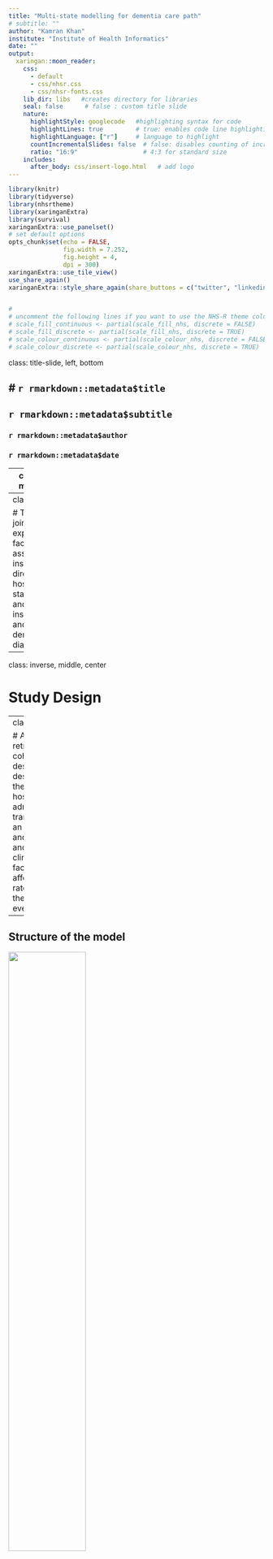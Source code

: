 ```yaml
---
title: "Multi-state modelling for dementia care path"
# subtitle: ""
author: "Kamran Khan"
institute: "Institute of Health Informatics"
date: ""
output:
  xaringan::moon_reader:
    css:
      - default
      - css/nhsr.css
      - css/nhsr-fonts.css
    lib_dir: libs   #creates directory for libraries
    seal: false      # false : custom title slide
    nature:
      highlightStyle: googlecode   #highlighting syntax for code 
      highlightLines: true         # true: enables code line highlighting
      highlightLanguage: ["r"]     # language to highlight
      countIncrementalSlides: false  # false: disables counting of incremental slides
      ratio: "16:9"                  # 4:3 for standard size
    includes:
      after_body: css/insert-logo.html   # add logo
---
```




```r
library(knitr)
library(tidyverse)
library(nhsrtheme)
library(xaringanExtra)
library(survival)
xaringanExtra::use_panelset()
# set default options
opts_chunk$set(echo = FALSE,
               fig.width = 7.252,
               fig.height = 4,
               dpi = 300)
xaringanExtra::use_tile_view()
use_share_again()
xaringanExtra::style_share_again(share_buttons = c("twitter", "linkedin", "pocket"))


# 
# uncomment the following lines if you want to use the NHS-R theme colours by default
# scale_fill_continuous <- partial(scale_fill_nhs, discrete = FALSE)
# scale_fill_discrete <- partial(scale_fill_nhs, discrete = TRUE)
# scale_colour_continuous <- partial(scale_colour_nhs, discrete = FALSE)
# scale_colour_discrete <- partial(scale_colour_nhs, discrete = TRUE)
```

class: title-slide, left, bottom

# `r rmarkdown::metadata$title`
----
## **`r rmarkdown::metadata$subtitle`**
### `r rmarkdown::metadata$author`
### `r rmarkdown::metadata$date`

---
class: inverse, middle, center

# Aim of the study

---
class: middle

# The aim is to jointly model and explore the factors associated with institutionalisation directly from hospital, length of stay in hospital and time to institutionalisation and death from dementia diagnosis.

---


class: inverse, middle, center

# Study Design

---
class: middle

# A retrospective cohort design, describing the rates of hospital admissions, transition to an institution and death and the clinical factors affecting the rates of these events.

---

## Structure of the model

<img src="img/Pics_NEW/statesfig_new.png"  width="55%">


???
This model concern both hospitalisations and institutionalisation and will evaluate the factors associated with transition into an institution with respect to repeated hospitalisation or death.
---

###Covariates used 

* **Sex**

* **Age (<75, 75-85, 85+)**

* **Homecare availability **

* **Dementia subtypes (Alzheimer's dementia, rare dementia, Vascular dementia & Unspecified)**

* **Exposure to anti-diabetic drugs a year before dementia diagnosis**

* **Exposure to anti-cardiovascular drugs one year before dementia diagnosis**

* **Frailty Index scores (Fit, Mild frailty, Moderate frailty, Severe frailty)**

* **Charlson comorbidity Index (CCI): CCI = 0, CCI 1-2, CCI 3-4,and CCI  => 5**

* **Index of multiple deprivation (IMD)**

* **Length of hospital stay : >= 12 days (Y/N)**

* **Admission due to injury (Y/N)**

*  **30 days readmission **

* **30 day readmission, Length of stay, admission due to injury, Charlson score (CCI), and frailty score (eFI), were used as time-varying covariates**.


---

class: inverse, middle, center

# Results

---

<img src="img/Pics_New/HR_ALL.png"  width ="90%" >










---


class: inverse, middle, center

# State occupation probabilities
 ## Aalen-Johansen P(t) curves## 

---

* *With home care availability the chance of being institutionalised or dead are lowered*

.pull-left[<img src="img/Pics_NEW/HC_Insti_aalen.png"  width="95%">]

.pull-right[<img src="img/Pics_NEW/HC_death_aalen.png"  width="90%">]

---


<img src="img/Pics_NEW/HC_CVD_Death_new.png"  width="600" height = "500">

* **The availability of home care to dementia patients with CVD complications give them the rate of those with no CVD complications **


---

<img src="img/Pics_NEW/insti_subtypes_aalen.png"  width="600" height = "500">

* **Patients with Vascular dementia were admitted to an institution early compared to Alzheimer’s and unspecified dementia patients, they had a shorter life expectancy due to their transition to death **


---
<img src="img/Pics_NEW/frailty_insti_aalen.png"  width="55%">

With increasing frailty the probability of being in an institution decreases because of their high rate of mortality with increasing frailty.


---


* Dementia patients who had hospital admissions due to an injury transition to institution very quickly and their probability of death is also higher.

.pull-left[<img src="img/Pics_NEW/injury_insti_aalen.png"  width="90%">]

.pull-right[<img src="img/Pics_NEW/injury_death_aalen.png"  width="90%">]

---


* Dementia patients who had hospital admissions due to an injury transition to isntitution very quickly and their probability of death is also higher.

.pull-left[<img src="img/Pics_NEW/injury_insti_aalen.png"  width="90%">]

.pull-right[<img src="img/Pics_NEW/injury_death_aalen.png"  width="90%">]

---



* Hospital readmission within 30 days from the previous discharge were at higher probability to be institutionalised during the first two years after dementia diagnosis after which the probability of being in institution decreases drastically due to their higher mortality rate.

<img src="img/Pics_NEW/ThirtyDayReadm.png"  width = "85%">


---
class: inverse, middle, center

# Predicted time in state curves
 ##Predicted survival curves## 
---
class:  middle, center
* **For predicted survival curves, we use the same `survfit()` call as Aalen-Johansen**


---
<img src="img/Pics_NEW/Predicted_75_84.png"  width = "55%">

* Aalen-Johansen curves post Cox model (Cumulative hazard curves) : Predicted probability in state curves 


---

<img src="img/Pics_NEW/85andover_HC_aLLsTATES.png"  width = "55%">


---
class: inverse, middle, center

# Sojourn times
 ##Restricted mean survival time (RMST)## 
---
###Restricted mean survival time for Male/Female dementia patients

<img src="img/Pics_NEW/barplot_mf.png"  width="85%">
---


#### RMST for patients with and without homecare availability and whether suffering from CVD complications or not

<img src="img/Pics_NEW/barplot_HC_CVD.png" width="85%">
---


#Summary

* **Male dementia patients were at greater risk of hospital readmission,  and death**

* **Increasing age was associated with institutional discharge directly from hospital and death **

* **Female dementia patients were more likely to be institutionalised compared to men**

* **AD and VaD were associated with institutionalisation**

* **Patients with home care availability were spending less time in hospital, were less likley to be discharged to institution and their hazard of death was significantly lower as well.**

* **Patient who were also on anti-cardiovascular drugs had a greater risk of dying inside hospital as well as in institutional care**

* **Hospital readmissions increased with increasing frailty and increased comorbidity burden**

* **Increased hazard of Institutionalisation was also associated  increasing frailty**

* **Higher socio-economic deprivation was associated with  increased rate of hospital readmission, institutionalisation and death inside hospital**

* **Admission due to injury and long hospital stays increased the risk of institutionalisation and death**



         
